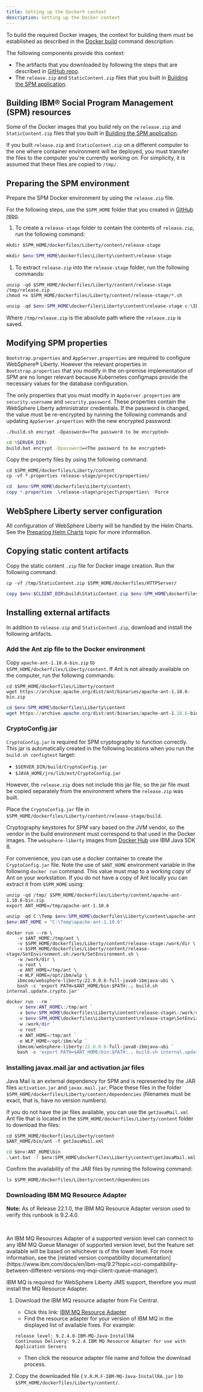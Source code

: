 ```yaml
---
title: Setting up the Docker® context
description: Setting up the Docker context
---
```


To build the required Docker images, the context for building them must be established as described in the [Docker build](https://docs.docker.com/engine/reference/commandline/build/) command description.

The following components provide this context:

* The artifacts that you downloaded by following the steps that are described in [GitHub repo](/prereq/git).
* The `release.zip` and `StaticContent.zip` files that you built in [Building the SPM application](/deploy-spm/build-spm).

## Building IBM® Social Program Management (SPM) resources

Some of the Docker images that you build rely on the `release.zip` and `StaticContent.zip` files that you built in [Building the SPM application](/deploy-spm/build-spm).

If you built `release.zip` and `StaticContent.zip` on a different computer to the one where container environment will be deployed, you must transfer the files to the computer you're currently working on.
For simplicity, it is assumed that these files are copied to `/tmp/`.

## Preparing the SPM environment

Prepare the SPM Docker environment by using the `release.zip` file.

For the following steps, use the `$SPM_HOME` folder that you created in [GitHub repo](/prereq/git).

1. To create a `release-stage` folder to contain the contents of `release.zip`, run the following command:

<Tabs>

<Tab label="Mac/Linux">
<Row>
<Column>

```shell
mkdir $SPM_HOME/dockerfiles/Liberty/content/release-stage
```

</Column>
</Row>
</Tab>

<Tab label="Windows PS">
<Row>
<Column>

```powershell
mkdir $env:SPM_HOME\dockerfiles\Liberty\content\release-stage
```

</Column>
</Row>
</Tab>

</Tabs>

1. To extract `release.zip` into the `release-stage` folder, run the following commands:

<Tabs>

<Tab label="Mac/Linux">
<Row>
<Column>

```shell
unzip -qd $SPM_HOME/dockerfiles/Liberty/content/release-stage /tmp/release.zip
chmod +x $SPM_HOME/dockerfiles/Liberty/content/release-stage/*.sh
```

</Column>
</Row>
</Tab>

<Tab label="Windows PS">
<Row>
<Column>

```powershell
unzip -qd $env:SPM_HOME\dockerfiles\Liberty\content\release-stage c:\IBM\Curam\Development-8.0.0.0\release.zip
```

</Column>
</Row>
</Tab>

</Tabs>

  Where `/tmp/release.zip` is the absolute path where the `release.zip` is saved.

## Modifying SPM properties

`Bootstrap.properties` and `AppServer.properties` are required to configure WebSphere® Liberty.
However the relevant properties in `Bootstrap.properties` that you modify in the on-premise implementation of SPM are no longer relevant because Kubernetes configmaps provide the necessary values for the database configuration.

The only properties that you must modify in `AppServer.properties` are `security.username` and `security.password`.
These properties contain the WebSphere Liberty administrator credentials.
If the password is changed, the value must be re-encrypted by running the following commands and updating `AppServer.properties` with the new encrypted password:

<Tabs>

<Tab label="Mac/Linux">
<Row>
<Column>

```shell
./build.sh encrypt -Dpassword=<The password to be encrypted>
```

</Column>
</Row>
</Tab>

<Tab label="Windows DOS">
<Row>
<Column>

```bat
cd %SERVER_DIR%
build.bat encrypt -Dpassword=<The password to be encrypted>
```

</Column>
</Row>
</Tab>

</Tabs>

Copy the property files by using the following command:

<Tabs>

<Tab label="Mac/Linux">
<Row>
<Column>

```shell
cd $SPM_HOME/dockerfiles/Liberty/content
cp -vf *.properties release-stage/project/properties/
```

</Column>
</Row>
</Tab>

<Tab label="Windows PS">
<Row>
<Column>

```powershell
cd  $env:SPM_HOME\dockerfiles\Liberty\content\
copy *.properties .\release-stage\project\properties\ -Force
```

</Column>
</Row>
</Tab>

</Tabs>

## WebSphere Liberty server configuration

All configuration of WebSphere Liberty will be handled by the Helm Charts. See the [Preparing Helm Charts](/deployment/hc_preparation) topic for more information.

## Copying static content artifacts

Copy the static content `.zip` file for Docker image creation. Run the following command:

<Tabs>

<Tab label="Mac/Linux">
<Row>
<Column>

```shell
cp -vf /tmp/StaticContent.zip $SPM_HOME/dockerfiles/HTTPServer/
```

</Column>
</Row>
</Tab>

<Tab label="Windows PS">
<Row>
<Column>

```powershell
copy $env:$CLIENT_DIR\build\StaticContent.zip $env:SPM_HOME\dockerfiles\HTTPServer\ -Force
```

</Column>
</Row>
</Tab>

</Tabs>

## Installing external artifacts

In addition to `release.zip` and `StaticContent.zip`, download and install the following artifacts.

### Add the Ant zip file to the Docker environment

Copy `apache-ant-1.10.6-bin.zip` to `$SPM_HOME/dockerfiles/Liberty/content`. If Ant is not already available on the computer, run the following commands:

<Tabs>

<Tab label="Mac/Linux">
<Row>
<Column>

```shell
cd $SPM_HOME/dockerfiles/Liberty/content
wget https://archive.apache.org/dist/ant/binaries/apache-ant-1.10.6-bin.zip
```

</Column>
</Row>
</Tab>

<Tab label="Windows PS">
<Row>
<Column>

```powershell
cd $env:SPM_HOME\dockerfiles\Liberty\content
wget https://archive.apache.org/dist/ant/binaries/apache-ant-1.10.6-bin.zip
```

</Column>
</Row>
</Tab>

</Tabs>

### CryptoConfig.jar

`CryptoConfig.jar` is required for SPM cryptography to function correctly. This jar is automatically created in the following locations when you run the
 `build.sh configtest` target:

* `$SERVER_DIR/build/CryptoConfig.jar`
* `$JAVA_HOME/jre/lib/ext/CryptoConfig.jar`

However, the `release.zip` does not include this jar file, so the jar file must be copied separately from the environment where the `release.zip` was built.

Place the `CryptoConfig.jar` file in `$SPM_HOME/dockerfiles/Liberty/content/release-stage/build`.

<InlineNotification>

Cryptography keystores for SPM vary based on the JVM vendor, so the vendor in the build environment must correspond to that used in the Docker images.
The `websphere-liberty` images from [Docker Hub](https://hub.docker.com/_/websphere-liberty) use IBM Java SDK 8.

</InlineNotification>

For convenience, you can use a docker container to create the `CryptoConfig.jar` file.
Note the use of `$ANT_HOME` environment variable in the following `docker run` command.
This value must map to a working copy of Ant on your workstation.
If you do not have a copy of Ant locally you can extract it from `$SPM_HOME` using:

<Tabs>

<Tab label="Mac/Linux">
<Row>
<Column>

```shell
unzip -qd /tmp/ $SPM_HOME/dockerfiles/Liberty/content/apache-ant-1.10.6-bin.zip
export ANT_HOME=/tmp/apache-ant-1.10.6
```

</Column>
</Row>
</Tab>

<Tab label="Windows PS">
<Row>
<Column>

```powershell
unzip -qd C:\Temp $env:SPM_HOME\dockerfiles\Liberty\content\apache-ant-1.10.6-bin.zip
$env:ANT_HOME = "C:\Temp\apache-ant-1.10.6"
```

</Column>
</Row>
</Tab>

</Tabs>

<Tabs>

<Tab label="Mac/Linux">
<Row>
<Column>

```shell
docker run --rm \
    -v $ANT_HOME:/tmp/ant \
    -v $SPM_HOME/dockerfiles/Liberty/content/release-stage:/work/dir \
    -v $SPM_HOME/dockerfiles/Liberty/content/release-stage/SetEnvironment.sh:/work/SetEnvironment.sh \
    -w /work/dir \
    -u root \
    -e ANT_HOME=/tmp/ant \
    -e WLP_HOME=/opt/ibm/wlp \
    ibmcom/websphere-liberty:22.0.0.6-full-java8-ibmjava-ubi \
    bash -c 'export PATH=$ANT_HOME/bin:$PATH:.; build.sh internal.update.crypto.jar'
```

</Column>
</Row>
</Tab>

<Tab label="Windows PS">
<Row>
<Column>

```powershell
docker run --rm `
    -v $env:ANT_HOME\:/tmp/ant `
    -v $env:SPM_HOME\dockerfiles\Liberty\content\release-stage\:/work/dir `
    -v $env:SPM_HOME\dockerfiles\Liberty\content\release-stage\SetEnvironment.sh:/work/SetEnvironment.sh `
    -w /work/dir `
    -u root `
    -e ANT_HOME=/tmp/ant `
    -e WLP_HOME=/opt/ibm/wlp `
    ibmcom/websphere-liberty:22.0.0.6-full-java8-ibmjava-ubi `
    bash -c 'export PATH=$ANT_HOME/bin:$PATH:.; build.sh internal.update.crypto.jar'
```

</Column>
</Row>
</Tab>

</Tabs>

### Installing javax.mail.jar and activation.jar files

Java Mail is an external dependency for SPM and is represented by the JAR files `activation.jar` and `javax.mail.jar`.
Place these files in the folder `$SPM_HOME/dockerfiles/Liberty/content/dependencies` (filenames must be exact, that is, have no version numbers).

If you do not have the jar files available, you can use the `getJavaMail.xml` Ant file that is located in the `$SPM_HOME/dockerfiles/Liberty/content` folder to download the files:

<Tabs>

<Tab label="Mac/Linux">
<Row>
<Column>

```shell
cd $SPM_HOME/dockerfiles/Liberty/content
$ANT_HOME/bin/ant -f getJavaMail.xml
```

</Column>
</Row>
</Tab>

<Tab label="Windows DOS">
<Row>
<Column>

```bat
cd $env:ANT_HOME\bin
.\ant.bat -f $env:SPM_HOME\dockerfiles\Liberty\content\getJavaMail.xml
```

</Column>
</Row>
</Tab>

</Tabs>

Confirm the availability of the JAR files by running the following command:

`ls $SPM_HOME/dockerfiles/Liberty/content/dependencies`

### Downloading IBM MQ Resource Adapter

<InlineNotification>

**Note:** As of Release 22.1.0, the IBM MQ Resource Adapter version used to verify this runbook is 9.2.4.0.
<p>&nbsp;</p>
An IBM MQ Resources Adapter of a supported version level can connect to any IBM MQ Queue Manager of supported version level,
but the feature set available will be based on whichever is of the lower level.
For more information, see the [related version compatibility documentation](https://www.ibm.com/docs/en/ibm-mq/9.2?topic=cci-compatibility-between-different-versions-mq-mqi-client-queue-manager).
</InlineNotification>

IBM MQ is required for WebSphere Liberty JMS support, therefore you must install the MQ Resource Adapter.

1. Download the IBM MQ resource adapter from Fix Central.
   * Click this link:
   [IBM MQ Resource Adapter](https://www.ibm.com/support/fixcentral/swg/selectFixes?parent=ibm~WebSphere&product=ibm/WebSphere/WebSphere+MQ&release=9.2.0.0&platform=All&function=fixid&fixids=*IBM-MQ-Java-InstallRA*)
   * Find the resource adapter for your version of IBM MQ in the displayed list of available fixes. For example:

    ```
    release level: 9.2.4.0-IBM-MQ-Java-InstallRA
    Continuous Delivery: 9.2.4 IBM MQ Resource Adapter for use with Application Servers
    ```

   * Then click the resource adapter file name and follow the download process.

2. Copy the downloaded file ( `V.R.M.F-IBM-MQ-Java-InstallRA.jar` ) to `$SPM_HOME/dockerfiles/Liberty/content/`.
